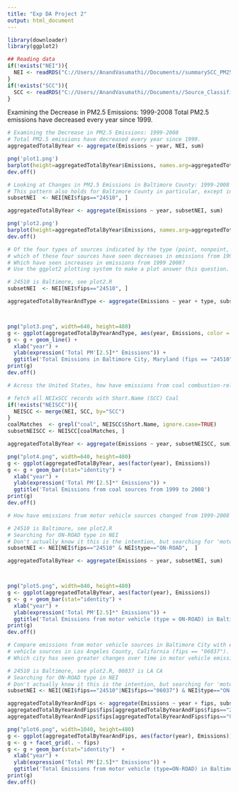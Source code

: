 ---
title: "Exp DA Project 2"
output: html_document
---
```{r}
library(downloader)
library(ggplot2)
```

```{r}
## Reading data
if(!exists("NEI")){
  NEI <- readRDS("C://Users//AnandVasumathi//Documents//summarySCC_PM25.rds")
}
if(!exists("SCC")){
  SCC <- readRDS("C://Users//AnandVasumathi//Documents//Source_Classification_Code.rds")
}
```
Examining the Decrease in PM2.5 Emissions: 1999-2008
Total PM2.5 emissions have decreased every year since 1999.
```{r}
# Examining the Decrease in PM2.5 Emissions: 1999-2008
# Total PM2.5 emissions have decreased every year since 1999.
aggregatedTotalByYear <- aggregate(Emissions ~ year, NEI, sum)

png('plot1.png')
barplot(height=aggregatedTotalByYear$Emissions, names.arg=aggregatedTotalByYear$year, xlab="years", ylab=expression('total PM'[2.5]*' emission'),main=expression('Total PM'[2.5]*' emissions at various years'))
dev.off()
```

```{r}
# Looking at Changes in PM2.5 Emissions in Baltimore County: 1999-2008
# This pattern also holds for Baltimore County in particular, except in the year 2005.
subsetNEI  <- NEI[NEI$fips=="24510", ]

aggregatedTotalByYear <- aggregate(Emissions ~ year, subsetNEI, sum)

png('plot2.png')
barplot(height=aggregatedTotalByYear$Emissions, names.arg=aggregatedTotalByYear$year, xlab="years", ylab=expression('total PM'[2.5]*' emission'),main=expression('Total PM'[2.5]*' in the Baltimore City, MD emissions at various years'))
dev.off()
```

```{r}
# Of the four types of sources indicated by the type (point, nonpoint, onroad, nonroad) variable, 
# which of these four sources have seen decreases in emissions from 1999 2008 for Baltimore City? 
# Which have seen increases in emissions from 1999 2008? 
# Use the ggplot2 plotting system to make a plot answer this question.

# 24510 is Baltimore, see plot2.R
subsetNEI  <- NEI[NEI$fips=="24510", ]

aggregatedTotalByYearAndType <- aggregate(Emissions ~ year + type, subsetNEI, sum)



png("plot3.png", width=640, height=480)
g <- ggplot(aggregatedTotalByYearAndType, aes(year, Emissions, color = type))
g <- g + geom_line() +
  xlab("year") +
  ylab(expression('Total PM'[2.5]*" Emissions")) +
  ggtitle('Total Emissions in Baltimore City, Maryland (fips == "24510") from 1999 to 2008')
print(g)
dev.off()
```

```{r}
# Across the United States, how have emissions from coal combustion-related sources changed from 1999-2008?

# fetch all NEIxSCC records with Short.Name (SCC) Coal
if(!exists("NEISCC")){
  NEISCC <- merge(NEI, SCC, by="SCC")
}
coalMatches  <- grepl("coal", NEISCC$Short.Name, ignore.case=TRUE)
subsetNEISCC <- NEISCC[coalMatches, ]

aggregatedTotalByYear <- aggregate(Emissions ~ year, subsetNEISCC, sum)

png("plot4.png", width=640, height=480)
g <- ggplot(aggregatedTotalByYear, aes(factor(year), Emissions))
g <- g + geom_bar(stat="identity") +
  xlab("year") +
  ylab(expression('Total PM'[2.5]*" Emissions")) +
  ggtitle('Total Emissions from coal sources from 1999 to 2008')
print(g)
dev.off()
```

```{r}
# How have emissions from motor vehicle sources changed from 1999-2008 in Baltimore City?

# 24510 is Baltimore, see plot2.R
# Searching for ON-ROAD type in NEI
# Don't actually know it this is the intention, but searching for 'motor' in SCC only gave a subset (non-cars)
subsetNEI <- NEI[NEI$fips=="24510" & NEI$type=="ON-ROAD",  ]

aggregatedTotalByYear <- aggregate(Emissions ~ year, subsetNEI, sum)



png("plot5.png", width=840, height=480)
g <- ggplot(aggregatedTotalByYear, aes(factor(year), Emissions))
g <- g + geom_bar(stat="identity") +
  xlab("year") +
  ylab(expression('Total PM'[2.5]*" Emissions")) +
  ggtitle('Total Emissions from motor vehicle (type = ON-ROAD) in Baltimore City, Maryland (fips = "24510") from 1999 to 2008')
print(g)
dev.off()
```

```{r}
# Compare emissions from motor vehicle sources in Baltimore City with emissions from motor 
# vehicle sources in Los Angeles County, California (fips == "06037"). 
# Which city has seen greater changes over time in motor vehicle emissions?

# 24510 is Baltimore, see plot2.R, 06037 is LA CA
# Searching for ON-ROAD type in NEI
# Don't actually know it this is the intention, but searching for 'motor' in SCC only gave a subset (non-cars)
subsetNEI <- NEI[(NEI$fips=="24510"|NEI$fips=="06037") & NEI$type=="ON-ROAD",  ]

aggregatedTotalByYearAndFips <- aggregate(Emissions ~ year + fips, subsetNEI, sum)
aggregatedTotalByYearAndFips$fips[aggregatedTotalByYearAndFips$fips=="24510"] <- "Baltimore, MD"
aggregatedTotalByYearAndFips$fips[aggregatedTotalByYearAndFips$fips=="06037"] <- "Los Angeles, CA"

png("plot6.png", width=1040, height=480)
g <- ggplot(aggregatedTotalByYearAndFips, aes(factor(year), Emissions))
g <- g + facet_grid(. ~ fips)
g <- g + geom_bar(stat="identity")  +
  xlab("year") +
  ylab(expression('Total PM'[2.5]*" Emissions")) +
  ggtitle('Total Emissions from motor vehicle (type=ON-ROAD) in Baltimore City, MD (fips = "24510") vs Los Angeles, CA (fips = "06037")  1999-2008')
print(g)
dev.off()
```


